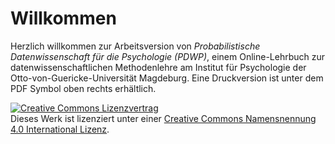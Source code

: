# Willkommen {-}

Herzlich willkommen zur Arbeitsversion von *Probabilistische Datenwissenschaft 
für die Psychologie (PDWP)*, einem Online-Lehrbuch zur datenwissenschaftlichen 
Methodenlehre am Institut für Psychologie der Otto-von-Guericke-Universität 
Magdeburg. Eine Druckversion ist unter dem PDF Symbol oben rechts erhältlich. 

<a rel="license" href="http://creativecommons.org/licenses/by/4.0/"><img alt="Creative Commons Lizenzvertrag" style="border-width:0" src="https://i.creativecommons.org/l/by/4.0/88x31.png" /></a><br />Dieses Werk ist lizenziert unter einer <a rel="license" href="http://creativecommons.org/licenses/by/4.0/">Creative Commons Namensnennung 4.0 International Lizenz</a>.

